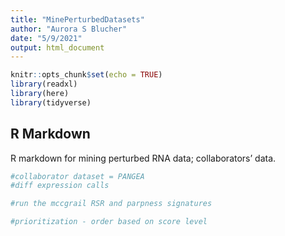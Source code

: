 ```yaml
---
title: "MinePerturbedDatasets"
author: "Aurora S Blucher"
date: "5/9/2021"
output: html_document
---
```


```r
knitr::opts_chunk$set(echo = TRUE)
library(readxl)
library(here)
library(tidyverse)

```

## R Markdown

R markdown for mining perturbed RNA data; collaborators' data. 

```r
#collaborator dataset = PANGEA
#diff expression calls

#run the mccgrail RSR and parpness signatures

#prioritization - order based on score level



```
